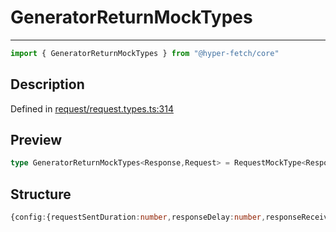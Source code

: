 

# GeneratorReturnMockTypes

<div class="api-docs__separator" data-reactroot="">

---

</div><div class="api-docs__import" data-reactroot="">

```ts
import { GeneratorReturnMockTypes } from "@hyper-fetch/core"
```

</div><div class="api-docs__section">

## Description

</div><div class="api-docs__description"><span class="api-docs__do-not-parse">



</span></div><p class="api-docs__definition">

Defined in [request/request.types.ts:314](https://github.com/BetterTyped/hyper-fetch/blob/c44d728f/packages/core/src/request/request.types.ts#L314)

</p><div class="api-docs__section">

## Preview

</div><div class="api-docs__preview type single">

```ts
type GeneratorReturnMockTypes<Response,Request> = RequestMockType<Response> | (r: Request) => RequestMockType<Response> | (r: Request) => Promise<RequestMockType<Response>>;
```

</div><div class="api-docs__section">

## Structure

</div><div class="api-docs__returns">

```ts
{config:{requestSentDuration:number,responseDelay:number,responseReceivedDuration:number,status:number},data:\Response\ | \Response[]\ | \() => Response\} | (r: Request) => RequestMockType<Response> | (r: Request) => Promise<RequestMockType<Response>>
```

</div>